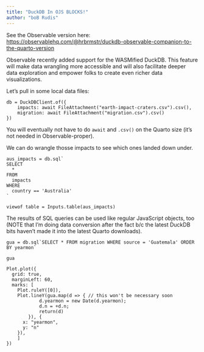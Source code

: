 ```yaml
---
title: "DuckDB In OJS BLOCKS!"
author: "boB Rudis"
---
```


See the Observable version here: <https://observablehq.com/@hrbrmstr/duckdb-observable-companion-to-the-quarto-version>

Observable recently added support for the WASMified DuckDB. This feature will make data wrangling more accessible and will also facilitate deeper data exploration and empower folks to create even richer data visualizations.

Let's pull in some local data files:

```ojs
db = DuckDBClient.of({ 
	impacts: await FileAttachment("earth-impact-craters.csv").csv(),
	migration: await FileAttachment("migration.csv").csv()
})
```

You will eventually not have to do `await` and `.csv()` on the Quarto size (it's not needed in Observable-proper).

We can do wrangle thosse impacts to see which ones landed down under.

```ojs
aus_impacts = db.sql`
SELECT 
  * 
FROM 
  impacts 
WHERE 
  country == 'Australia'
`
```

```ojs
viewof table = Inputs.table(aus_impacts)
```

The results of SQL queries can be used like regular JavaScript objects, too (NOTE that I'm doing data conversion after the fact b/c the latest DuckDB bits haven't made it into the latest Quarto downloads).

```ojs
gua = db.sql`SELECT * FROM migration WHERE source = 'Guatemala' ORDER BY yearmon`
```

```ojs
gua
```

```ojs
Plot.plot({
  grid: true,
  marginLeft: 60,
  marks: [
    Plot.ruleY([0]),
    Plot.lineY(gua.map(d => { // this won't be necessary soon 
			d.yearmon = new Date(d.yearmon);
			d.n = +d.n;
			return(d)
		}), {
      x: "yearmon",
      y: "n"
    }),
	]
})
```